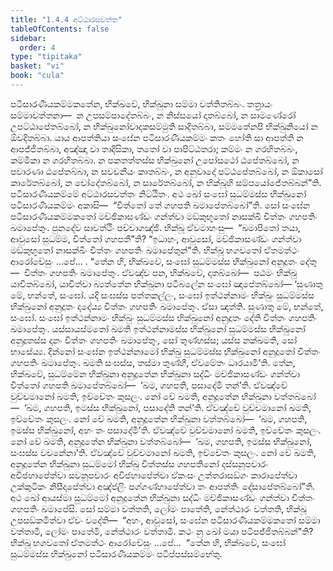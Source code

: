 ```yaml
---
title: "1.4.4 අට්ඨාරසවත්ත"
tableOfContents: false
sidebar:
  order: 4
type: "tipitaka"
basket: "vi"
book: "cula"
---
```



<DynamicBreadcrumb />

<Division number="40" book="cula">

<Paragraph number="191" book="cula">
පටිසාරණීයකම්මකතේන, භික්ඛවේ, භික්ඛුනා සම්මා වත්තිතබ්බං. තත්‍රායං සම්මාවත්තනා—  න උපසම්පාදේතබ්බං, න නිස්සයෝ දාතබ්බෝ, න සාමණේරෝ උපට්ඨාපේතබ්බෝ, න භික්ඛුනෝවාදකසම්මුති සාදිතබ්බා, සම්මතේනපි භික්ඛුනියෝ න ඕවදිතබ්බා. යාය ආපත්තියා සංඝේන පටිසාරණීයකම්මං කතං හෝති සා ආපත්ති න ආපජ්ජිතබ්බා, අඤ්ඤා වා තාදිසිකා, තතෝ වා පාපිට්ඨතරා; කම්මං න ගරහිතබ්බං, කම්මිකා න ගරහිතබ්බා. න පකතත්තස්ස භික්ඛුනෝ උපෝසථෝ ඨපේතබ්බෝ, න පවාරණා ඨපේතබ්බා, න සවචනීයං කාතබ්බං, න අනුවාදෝ පට්ඨපේතබ්බෝ, න ඕකාසෝ කාරේතබ්බෝ, න චෝදේතබ්බෝ, න සාරේතබ්බෝ, න භික්ඛූහි සම්පයෝජේතබ්බන්”ති.

</Paragraph>
</Division>

<Paragraph number="192" type="center" book="cula">
පටිසාරණීයකම්මේ අට්ඨාරසවත්තං නිට්ඨිතං.


</Paragraph>

<Division number="41" book="cula">

<Paragraph number="193" book="cula">
අථ ඛෝ සංඝෝ සුධම්මස්ස භික්ඛුනෝ පටිසාරණීයකම්මං අකාසි—  “චිත්තෝ තේ ගහපති ඛමාපේතබ්බෝ”ති. සෝ සංඝේන පටිසාරණීයකම්මකතෝ මච්ඡිකාසණ්ඩං ගන්ත්වා මඞ්කුභූතෝ නාසක්ඛි චිත්තං ගහපතිං ඛමාපේතුං. පුනදේව සාවත්ථිං පච්චාගඤ්ඡි. භික්ඛූ ඒවමාහංසු—  “ඛමාපිතෝ තයා, ආවුසෝ සුධම්ම, චිත්තෝ ගහපතී”ති? “ඉධාහං, ආවුසෝ, මච්ඡිකාසණ්ඩං ගන්ත්වා මඞ්කුභූතෝ නාසක්ඛිං චිත්තං ගහපතිං ඛමාපේතුන්”ති. භික්ඛූ භගවතෝ ඒතමත්ථං ආරෝචේසුං …පේ… . “තේන හි, භික්ඛවේ, සංඝෝ සුධම්මස්ස භික්ඛුනෝ අනුදූතං දේතු—  චිත්තං ගහපතිං ඛමාපේතුං. ඒවඤ්ච පන, භික්ඛවේ, දාතබ්බෝ—  පඨමං භික්ඛු යාචිතබ්බෝ, යාචිත්වා බ්‍යත්තේන භික්ඛුනා පටිබලේන සංඝෝ ඤාපේතබ්බෝ—
</Paragraph>

<Paragraph number="194" book="cula">
‘සුණාතු මේ, භන්තේ, සංඝෝ. යදි සංඝස්ස පත්තකල්ලං, සංඝෝ ඉත්ථන්නාමං භික්ඛුං සුධම්මස්ස භික්ඛුනෝ අනුදූතං දදේය්‍ය චිත්තං ගහපතිං ඛමාපේතුං. ඒසා ඤත්ති.
</Paragraph>

<Paragraph number="195" book="cula">
සුණාතු මේ, භන්තේ, සංඝෝ. සංඝෝ ඉත්ථන්නාමං භික්ඛුං සුධම්මස්ස භික්ඛුනෝ අනුදූතං දේති චිත්තං ගහපතිං ඛමාපේතුං. යස්සායස්මතෝ ඛමති ඉත්ථන්නාමස්ස භික්ඛුනෝ සුධම්මස්ස භික්ඛුනෝ අනුදූතස්ස දානං චිත්තං ගහපතිං ඛමාපේතුං, සෝ තුණ්හස්ස; යස්ස නක්ඛමති, සෝ භාසේය්‍ය.
</Paragraph>

<Paragraph number="196" book="cula">
දින්නෝ සංඝේන ඉත්ථන්නාමෝ භික්ඛු සුධම්මස්ස භික්ඛුනෝ අනුදූතෝ චිත්තං ගහපතිං ඛමාපේතුං. ඛමති සංඝස්ස, තස්මා තුණ්හී, ඒවමේතං ධාරයාමී’ති.
</Paragraph>

</Division>
<Division number="42" book="cula">

<Paragraph number="197" book="cula">
තේන, භික්ඛවේ, සුධම්මේන භික්ඛුනා අනුදූතේන භික්ඛුනා සද්ධිං මච්ඡිකාසණ්ඩං ගන්ත්වා චිත්තෝ ගහපති ඛමාපේතබ්බෝ—  ‘ඛම, ගහපති, පසාදේමි තන්’ති. ඒවඤ්චේ වුච්චමානෝ ඛමති, ඉච්චේතං කුසලං. නෝ චේ ඛමති, අනුදූතේන භික්ඛුනා වත්තබ්බෝ—  ‘ඛම, ගහපති, ඉමස්ස භික්ඛුනෝ, පසාදේති තන්’ති. ඒවඤ්චේ වුච්චමානෝ ඛමති, ඉච්චේතං කුසලං. නෝ චේ ඛමති, අනුදූතේන භික්ඛුනා වත්තබ්බෝ—  ‘ඛම, ගහපති, ඉමස්ස භික්ඛුනෝ, අහං තං පසාදේමී’ති. ඒවඤ්චේ වුච්චමානෝ ඛමති, ඉච්චේතං කුසලං. නෝ චේ ඛමති, අනුදූතේන භික්ඛුනා වත්තබ්බෝ—  ‘ඛම, ගහපති, ඉමස්ස භික්ඛුනෝ, සංඝස්ස වචනේනා’ති. ඒවඤ්චේ වුච්චමානෝ ඛමති, ඉච්චේතං කුසලං. නෝ චේ ඛමති, අනුදූතේන භික්ඛුනා සුධම්මෝ භික්ඛු චිත්තස්ස ගහපතිනෝ දස්සනූපචාරං අවිජහාපේත්වා සවනූපචාරං අවිජහාපේත්වා ඒකංසං උත්තරාසඞ්ගං කාරාපේත්වා උක්කුටිකං නිසීදාපේත්වා අඤ්ජලිං පග්ගණ්හාපේත්වා තං ආපත්තිං දේසාපේතබ්බෝ”ති.
</Paragraph>

<Paragraph number="198" book="cula">
අථ ඛෝ ආයස්මා සුධම්මෝ අනුදූතේන භික්ඛුනා සද්ධිං මච්ඡිකාසණ්ඩං ගන්ත්වා චිත්තං ගහපතිං ඛමාපේසි. සෝ සම්මා වත්තති, ලෝමං පාතේති, නේත්ථාරං වත්තති, භික්ඛූ උපසඞ්කමිත්වා ඒවං වදේති—  “අහං, ආවුසෝ, සංඝේන පටිසාරණීයකම්මකතෝ සම්මා වත්තාමි, ලෝමං පාතේමි, නේත්ථාරං වත්තාමි. කථං නු ඛෝ මයා පටිපජ්ජිතබ්බන්”ති? භික්ඛූ භගවතෝ ඒතමත්ථං ආරෝචේසුං …පේ…  “තේන හි, භික්ඛවේ, සංඝෝ සුධම්මස්ස භික්ඛුනෝ පටිසාරණීයකම්මං පටිප්පස්සම්භේතු.
</Paragraph>
</Division>